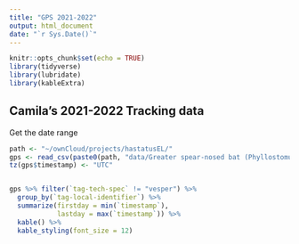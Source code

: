 ```yaml
---
title: "GPS 2021-2022"
output: html_document
date: "`r Sys.Date()`"
---
```


```r
knitr::opts_chunk$set(echo = TRUE)
library(tidyverse)
library(lubridate)
library(kableExtra)
```

## Camila's 2021-2022 Tracking data

Get the date range

```r
path <- "~/ownCloud/projects/hastatusEL/"
gps <- read_csv(paste0(path, "data/Greater spear-nosed bat (Phyllostomus hastatus) in Bocas del Toro 2021-2022.csv"))
tz(gps$timestamp) <- "UTC"


gps %>% filter(`tag-tech-spec` != "vesper") %>% 
  group_by(`tag-local-identifier`) %>%
  summarize(firstday = min(`timestamp`),
            lastday = max(`timestamp`)) %>% 
  kable() %>%
  kable_styling(font_size = 12)
  


```

